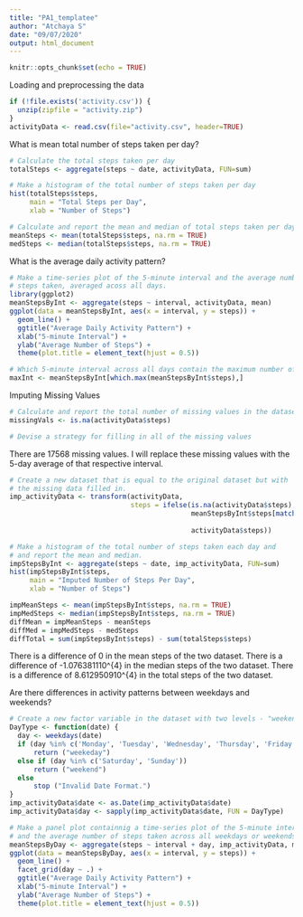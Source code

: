 ---
title: "PA1_templatee"
author: "Atchaya S"
date: "09/07/2020"
output: html_document
---

```{r setup, include=FALSE}
knitr::opts_chunk$set(echo = TRUE)
```

Loading and preprocessing the data
```{r} 
if (!file.exists('activity.csv')) {
  unzip(zipfile = "activity.zip")
}
activityData <- read.csv(file="activity.csv", header=TRUE)
```
What is mean total number of steps taken per day?

```{r}
# Calculate the total steps taken per day
totalSteps <- aggregate(steps ~ date, activityData, FUN=sum)

# Make a histogram of the total number of steps taken per day
hist(totalSteps$steps,
     main = "Total Steps per Day",
     xlab = "Number of Steps")
```

```{r}
# Calculate and report the mean and median of total steps taken per day
meanSteps <- mean(totalSteps$steps, na.rm = TRUE)
medSteps <- median(totalSteps$steps, na.rm = TRUE)
```

What is the average daily activity pattern?
```{r}
# Make a time-series plot of the 5-minute interval and the average number of
# steps taken, averaged acoss all days.
library(ggplot2)
meanStepsByInt <- aggregate(steps ~ interval, activityData, mean)
ggplot(data = meanStepsByInt, aes(x = interval, y = steps)) +
  geom_line() +
  ggtitle("Average Daily Activity Pattern") +
  xlab("5-minute Interval") +
  ylab("Average Number of Steps") +
  theme(plot.title = element_text(hjust = 0.5))
```

```{r}
# Which 5-minute interval across all days contain the maximum number of steps
maxInt <- meanStepsByInt[which.max(meanStepsByInt$steps),]
```

Imputing Missing Values

```{r}
# Calculate and report the total number of missing values in the dataset
missingVals <- is.na(activityData$steps)

# Devise a strategy for filling in all of the missing values
```

There are 17568 missing values. I will replace these missing values with the 5-day average of that respective interval.

```{r}
# Create a new dataset that is equal to the original dataset but with 
# the missing data filled in.
imp_activityData <- transform(activityData,
                              steps = ifelse(is.na(activityData$steps),
                                             meanStepsByInt$steps[match(activityData$interval, 
                                                                        meanStepsByInt$interval)],
                                             activityData$steps))

# Make a histogram of the total number of steps taken each day and
# and report the mean and median.
impStepsByInt <- aggregate(steps ~ date, imp_activityData, FUN=sum)
hist(impStepsByInt$steps,
     main = "Imputed Number of Steps Per Day",
     xlab = "Number of Steps")
```

```{r}
impMeanSteps <- mean(impStepsByInt$steps, na.rm = TRUE)
impMedSteps <- median(impStepsByInt$steps, na.rm = TRUE)
diffMean = impMeanSteps - meanSteps
diffMed = impMedSteps - medSteps
diffTotal = sum(impStepsByInt$steps) - sum(totalSteps$steps)
```
There is a difference of 0 in the mean steps of the two dataset. There is a difference of -1.076381110^{4} in the median steps of the two dataset. There is a difference of 8.612950910^{4} in the total steps of the two dataset.

Are there differences in activity patterns between weekdays and weekends?
```{r}
# Create a new factor variable in the dataset with two levels - "weekend" and "weekday"
DayType <- function(date) {
  day <- weekdays(date)
  if (day %in% c('Monday', 'Tuesday', 'Wednesday', 'Thursday', 'Friday'))
      return ("weekeday")
  else if (day %in% c('Saturday', 'Sunday'))
      return ("weekend")
  else
      stop ("Invalid Date Format.")
}
imp_activityData$date <- as.Date(imp_activityData$date)
imp_activityData$day <- sapply(imp_activityData$date, FUN = DayType)

# Make a panel plot containnig a time-series plot of the 5-minute interval
# and the average number of steps taken across all weekdays or weekends
meanStepsByDay <- aggregate(steps ~ interval + day, imp_activityData, mean)
ggplot(data = meanStepsByDay, aes(x = interval, y = steps)) + 
  geom_line() +
  facet_grid(day ~ .) +
  ggtitle("Average Daily Activity Pattern") +
  xlab("5-minute Interval") +
  ylab("Average Number of Steps") +
  theme(plot.title = element_text(hjust = 0.5))
```
